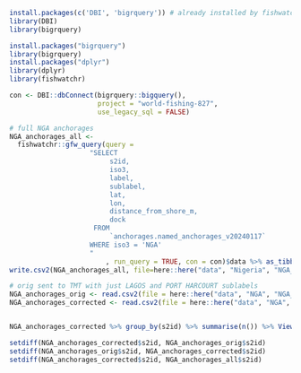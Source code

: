 
```r
install.packages(c('DBI', 'bigrquery')) # already installed by fishwatchr
library(DBI)
library(bigrquery)

install.packages("bigrquery")
library(bigrquery)
install.packages("dplyr")
library(dplyr)
library(fishwatchr)

con <- DBI::dbConnect(bigrquery::bigquery(), 
                      project = "world-fishing-827", 
                      use_legacy_sql = FALSE)

```

```r
# full NGA anchorages
NGA_anchorages_all <- 
  fishwatchr::gfw_query(query = 
                    "SELECT
                         s2id,
                         iso3,
                         label,
                         sublabel,
                         lat,
                         lon,
                         distance_from_shore_m,
                         dock
                     FROM
                         `anchorages.named_anchorages_v20240117`
                    WHERE iso3 = 'NGA'
                    "
                        , run_query = TRUE, con = con)$data %>% as_tibble()
write.csv2(NGA_anchorages_all, file=here::here("data", "Nigeria", "NGA_anchorages_all.csv"), sep = ",")

# orig sent to TMT with just LAGOS and PORT HARCOURT sublabels
NGA_anchorages_orig <- read.csv2(file = here::here("data", "NGA", "NGA_anchorages.csv"), sep = ",",)
NGA_anchorages_corrected <- read.csv2(file = here::here("data", "NGA", "Nigeria_jayfiles", "Combined_Vetted_NGA_anchorages.csv"), sep = ",",)


NGA_anchorages_corrected %>% group_by(s2id) %>% summarise(n()) %>% View()

setdiff(NGA_anchorages_corrected$s2id, NGA_anchorages_orig$s2id)
setdiff(NGA_anchorages_orig$s2id, NGA_anchorages_corrected$s2id)
setdiff(NGA_anchorages_corrected$s2id, NGA_anchorages_all$s2id)
```








